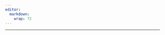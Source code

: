 ```yaml
---
editor: 
  markdown: 
    wrap: 72
---
```


------------------------------------------------------------------------
